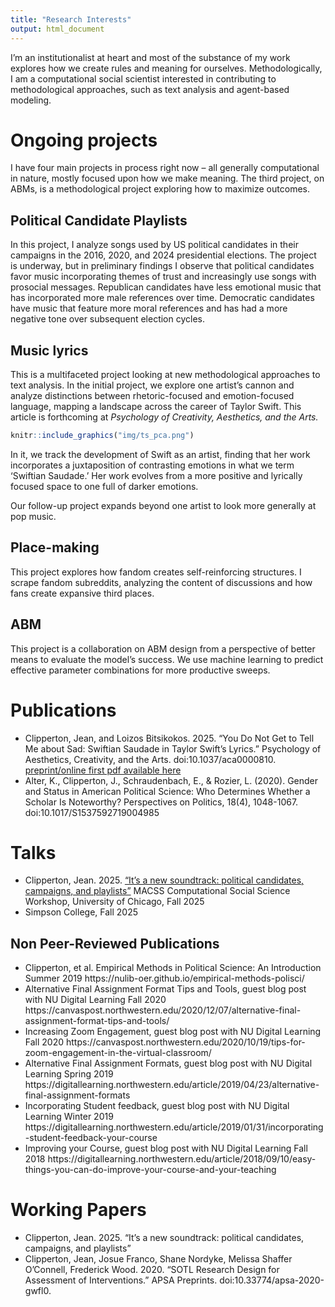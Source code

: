 ```yaml
---
title: "Research Interests"
output: html_document
---
```


I'm an institutionalist at heart and most of the substance of my work explores how we create rules and meaning for ourselves. Methodologically, I am a computational social scientist interested in contributing to methodological approaches, such as text analysis and agent-based modeling. 

# Ongoing projects
I have four main projects in process right now -- all generally computational in nature, mostly focused upon how we make meaning. The third project, on ABMs, is a methodological project exploring how to maximize outcomes. 

## Political Candidate Playlists

In this project, I analyze songs used by US political candidates in their campaigns in the 2016, 2020, and 2024 presidential elections. The project is underway, but in preliminary findings I observe that political candidates favor music incorporating themes of trust and increasingly use songs with prosocial messages. Republican candidates have less emotional music that has incorporated more male references over time. Democratic candidates have music that feature more moral references and has had a more negative tone over subsequent election cycles. 

## Music lyrics

This is a multifaceted project looking at new methodological approaches to text analysis. In the initial project, we explore one artist's cannon and analyze distinctions between rhetoric-focused and emotion-focused language, mapping a landscape across the career of Taylor Swift. This article is forthcoming at *Psychology of Creativity, Aesthetics, and the Arts.*


```r

knitr::include_graphics("img/ts_pca.png")
```

In it, we track the development of Swift as an artist, finding that her work incorporates a juxtaposition of contrasting emotions in what we term 'Swiftian Saudade.' Her work evolves from a more positive and lyrically focused space to one full of darker emotions. 

Our follow-up project expands beyond one artist to look more generally at pop music. 

## Place-making
This project explores how fandom creates self-reinforcing structures. I scrape fandom subreddits, analyzing the content of discussions and how fans create expansive third places. 


## ABM
This project is a collaboration on ABM design from a perspective of better means to evaluate the model's success. We use machine learning to predict effective parameter combinations for more productive sweeps. 

# Publications
* Clipperton, Jean, and Loizos Bitsikokos. 2025. “You Do Not Get to Tell Me about Sad: Swiftian Saudade in Taylor Swift’s Lyrics.” Psychology of Aesthetics, Creativity, and the Arts. doi:10.1037/aca0000810. [preprint/online first pdf available here](papers/PACA_clipperton_swiftian_saudade.pdf)
* Alter, K., Clipperton, J., Schraudenbach, E., & Rozier, L. (2020). Gender and Status in American Political Science: Who Determines Whether a Scholar Is Noteworthy? Perspectives on Politics, 18(4), 1048-1067. doi:10.1017/S1537592719004985
 
# Talks
*  Clipperton, Jean. 2025. ["It's a new soundtrack: political candidates, campaigns, and playlists"](talks/clipperton_workshop_25.html) MACSS Computational Social Science Workshop, University of Chicago, Fall 2025
* Simpson College, Fall 2025

## Non Peer-Reviewed Publications
*	Clipperton, et al. Empirical Methods in Political Science: An Introduction Summer 2019
	https://nulib-oer.github.io/empirical-methods-polisci/ 
*	Alternative Final Assignment Format Tips and Tools, guest blog post with NU Digital Learning Fall 2020
	https://canvaspost.northwestern.edu/2020/12/07/alternative-final-assignment-format-tips-and-tools/ 
* 	Increasing Zoom Engagement, guest blog post with NU Digital Learning Fall 2020
	https://canvaspost.northwestern.edu/2020/10/19/tips-for-zoom-engagement-in-the-virtual-classroom/ 
*	Alternative Final Assignment Formats, guest blog post with NU Digital Learning Spring 2019 
https://digitallearning.northwestern.edu/article/2019/04/23/alternative-final-assignment-formats
* 	Incorporating Student feedback, guest blog post with NU Digital Learning Winter 2019
		https://digitallearning.northwestern.edu/article/2019/01/31/incorporating-student-feedback-your-course 
* 	Improving your Course, guest blog post with NU Digital Learning Fall 2018 
		https://digitallearning.northwestern.edu/article/2018/09/10/easy-things-you-can-do-improve-your-course-and-your-teaching 


# Working Papers
* Clipperton, Jean. 2025. "It's a new soundtrack: political candidates, campaigns, and playlists"
* Clipperton, Jean, Josue Franco, Shane Nordyke, Melissa Shaffer O’Connell, Frederick Wood. 2020. “SOTL Research Design for Assessment of Interventions.” APSA Preprints. doi:10.33774/apsa-2020-gwfl0.


